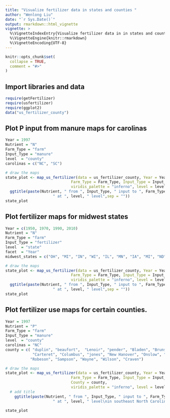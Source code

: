 ```yaml
---
title: "Visualize fertilizer data in states and counties "
author: "Wenlong Liu"
date: "`r Sys.Date()`"
output: rmarkdown::html_vignette
vignette: >
  %\VignetteIndexEntry{Visualize fertilizer data in in states and counties}
  %\VignetteEngine{knitr::rmarkdown}
  %\VignetteEncoding{UTF-8}
---
```


```r
knitr::opts_chunk$set(
  collapse = TRUE,
  comment = "#>"
)
```


## Import libraries and data
```r
require(getFertilizer)
require(usfertilizer)
require(ggplot2)
data("us_fertilizer_county")
```

## Plot P input from manure maps for carolinas

```r
Year = 1997
Nutrient = "N"
Farm_Type = "farm"
Input_Type = "manure"
level  = "county" 
carolinas = c("NC", "SC")

# draw the maps
state_plot <- map_us_fertilizer(data = us_fertilizer_county, Year = Year, Nutrient = Nutrient,
                             Farm_Type = Farm_Type, Input_Type = Input_Type, State = carolinas,
                             viridis_palette = "inferno", level = level) +
  ggtitle(paste(Nutrient, " from ", Input_Type, " input to ", Farm_Type, " in the year of ",Year,
                     " at ", level, " level",sep = ""))
state_plot
```


## Plot fertilizer maps for midwest states

```r
Year = c(1950, 1970, 1990, 2010)
Nutrient = "N"
Farm_Type = "farm"
Input_Type = "fertilizer"
level  = "state" 
facet  = "Year"
midwest_states = c("OH", "MI", "IN", "WI", "IL", "MN", "IA", "MI", "ND", "SD", "NE", "KS")

# draw the maps
state_plot <- map_us_fertilizer(data = us_fertilizer_county, Year = Year, Nutrient = Nutrient,
                             Farm_Type = Farm_Type, Input_Type = Input_Type, State = midwest_states,
                             viridis_palette = "inferno", level = level, facet = facet) +
  ggtitle(paste(Nutrient, " from ", Input_Type, " input to ", Farm_Type,
                     " at ", level, " level",sep = ""))
state_plot
```

## Plot fertilizer use maps for certain counties.

```r
Year = 1997
Nutrient = "P"
Farm_Type = "farm"
Input_Type = "manure"
level  = "county" 
carolinas = "NC"
county = c( "duplin", "beaufort",  "Lenoir", "pender", "Bladen", "Brunswick",
            "Carteret", "Columbus", "jones", "New Hanover", "Onslow", "Pamlico", "Pender",
           "Robeson", "Sampson", "Wayne", "Wilson", "Craven")

# draw the maps
state_plot <- map_us_fertilizer(data = us_fertilizer_county, Year = Year, Nutrient = Nutrient,
                             Farm_Type = Farm_Type, Input_Type = Input_Type, State = carolinas,
                             County = county,
                             viridis_palette = "inferno", level = level)+
  # add title
    ggtitle(paste(Nutrient, " from ", Input_Type, " input to ", Farm_Type, " in the year of ",Year,
                     " at ", level, " level\nin southeast North Carolina",sep = ""))
 
state_plot
```

